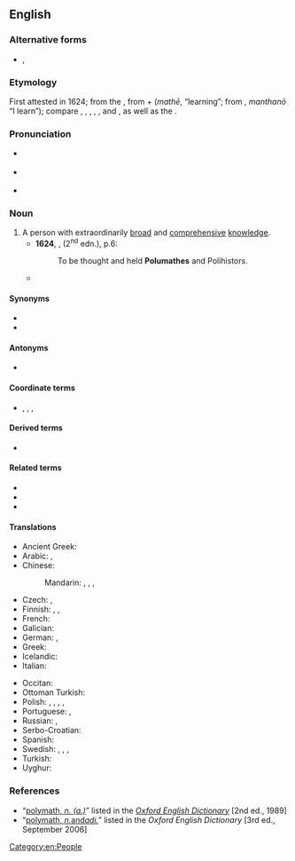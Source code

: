 ==English==
{{was wotd|2008|March|1}}
{{wikipedia}}

===Alternative forms===
* {{l|en|polumathe}}, {{l|en|polymathe}} {{defdate|both 17th century}}

===Etymology===
{{root|en|ine-pro|*pleh₁-}}
First attested in 1624; from the {{uder|en|grc|πολυμαθής||having learnt much}}, from {{m|grc|πολύς||much}} + {{m|grc|μάθη}} (''mathē'', “learning”; from {{m|grc|μανθάνω}}, ''manthanō'' “I learn”); compare {{m|en|opsimath}}, {{m|en|philomath}}, {{m|en|polyhistor}}, {{m|en|polymathic}}, {{m|en|polymathist}}, and {{m|en|polymathy}}, as well as the {{cog|fr|polymathe}}.

===Pronunciation===
* {{a|RP}} {{IPA|en|/ˈpɒlɪmæθ/}}
* {{a|GA}} {{IPA|en|/ˈpɑliˌmæθ/|/ˈpɑlɪmæθ/}}
* {{audio|en|en-us-polymath.ogg|Audio (US)}}

===Noun===
{{en-noun}}

# A person with extraordinarily [[broad]] and [[comprehensive]] [[knowledge]].
#* '''1624''', {{w|Robert Burton (scholar)|Robert Burton}}, ''{{w|The Anatomy of Melancholy}}'' (2<sup>nd</sup> edn.), p.6:
#*: To be thought and held '''Polumathes''' and Polihistors.
#* {{quote-journal|en|date=2021 December 29|author=Stephen Roberts|title=Stories and facts behind railway plaques|journal=RAIL|issue=947|page=56|text=A bit of a '''polymath''', he was crucial in the early development of the railways in this country.}}

====Synonyms====
* {{l|en|polyhistor}}
* {{l|en|renaissance man}}

====Antonyms====
* {{l|en|monomath}}

====Coordinate terms====
* {{l|en|factotum}}, {{l|en|handyman}}, {{l|en|jack of all trades}}, {{l|en|sciolist}}

====Derived terms====
* {{l|en|polymathic}}

====Related terms====
* {{l|en|automath}}
* {{l|en|polymathy}}
* {{l|en|polymathist}}

====Translations====
{{trans-top|person with extraordinarily broad and comprehensive knowledge}}
* Ancient Greek: {{t|grc|πολυΐστωρ|m}}
* Arabic: {{t|ar|عَلَّامَة}}, {{t|ar|بحر العلوم}}
* Chinese:
*: Mandarin: {{t|cmn|[[學識]][[淵博]][[的]][[人]]|sc=Hani}}, {{t|cmn|[[学识]][[渊博]][[的]][[人]]|tr=xuéshí yuānbó de rén|sc=Hani}}, {{t|cmn|[[博學]][[的]][[人]]|sc=Hani}}, {{t|cmn|[[博学]][[的]][[人]]|tr=bóxué de rén|sc=Hani}}
* Czech: {{t|cs|renesanční člověk|m}}, {{t|cs|polyhistor|m}}
* Finnish: {{t|fi|monitietäjä}}, {{t|fi|polyhistori}}, {{t+|fi|yleisnero}}
* French: {{t+|fr|polymathe|m|f}}
* Galician: {{t|gl|polímata|m|f}}
* German: {{t+|de|Polyhistor|m}}, {{t+|de|Universalgelehrter|m}}
* Greek: {{t+|el|πολυμαθής|m}}
* Icelandic: {{t|is|fjölfræðingur}}
* Italian: {{t+|it|erudito|m}}
{{trans-mid}}
* Occitan: {{t|oc|polimata|m|f}}
* Ottoman Turkish: {{t|ota|علامه|tr=allame}}
* Polish: {{t+|pl|człowiek renesansu|m}}, {{t+|pl|encyklopedysta|m}}, {{t+|pl|uczony|m}}, {{t+|pl|polihistor|m}}, {{t+|pl|polimat|m}}
* Portuguese: {{t+|pt|polímata|m|f}}, {{t|pt|polímato|m}}
* Russian: {{t+|ru|эруди́т|m}}, {{t+|ru|учёный|m}}
* Serbo-Croatian: {{t+|sh|polihistor|m}}
* Spanish: {{t+|es|polímata|m|f}}
* Swedish: {{t+|sv|polyhistor|c}}, {{t|sv|universalbegåvning|c}}, {{t|sv|universalsnille|n}}, {{t+|sv|universalgeni|n}}
* Turkish: {{t+|tr|allame}}
* Uyghur: {{t|ug|ئەللامە}}
{{trans-bottom}}

===References===
* “<span class="plainlinks">[http://www.oed.com/oed2/00183307 polymath, ''n. (a.)'']</span>” listed in the ''[[w:Oxford English Dictionary|Oxford English Dictionary]]'' [2nd ed., 1989]
* “<span class="plainlinks">[http://www.oed.com/view/Entry/147212 polymath, ''n. ''and'' adj.'']</span>” listed in the ''Oxford English Dictionary'' [3rd ed., September 2006]

[[Category:en:People]]